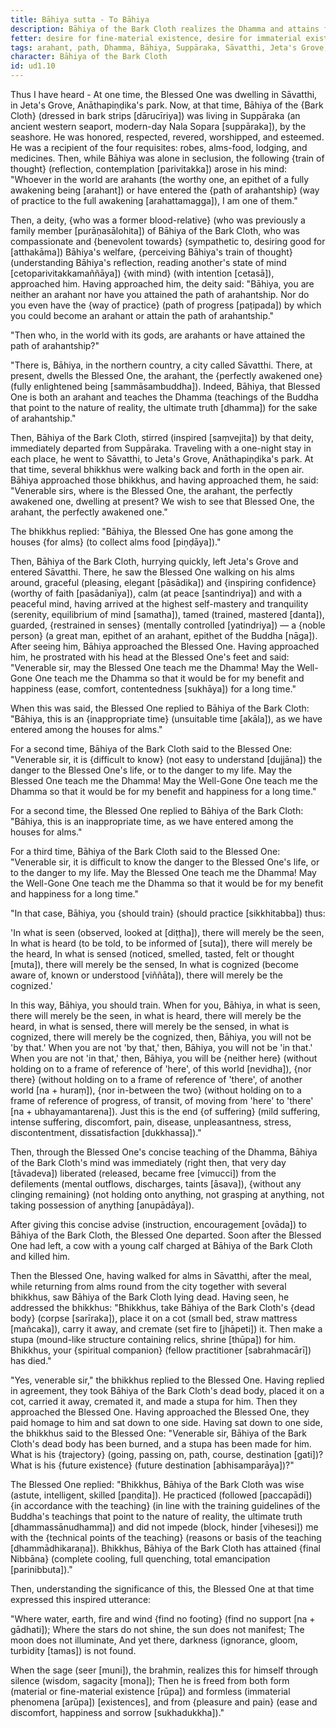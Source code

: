 ```yaml
---
title: Bāhiya sutta - To Bāhiya
description: Bāhiya of the Bark Cloth realizes the Dhamma and attains final Nibbāna immediately after receiving a concise teaching from the Buddha.
fetter: desire for fine-material existence, desire for immaterial existence, conceit, restlessness, ignorance
tags: arahant, path, Dhamma, Bāhiya, Suppāraka, Sāvatthi, Jeta's Grove, Anāthapiṇḍika's park, alms, death, cremation, stupa, final Nibbāna, seen, heard, sensed, cognized, ud, ud1
character: Bāhiya of the Bark Cloth
id: ud1.10
---
```


Thus I have heard - At one time, the Blessed One was dwelling in Sāvatthi, in Jeta's Grove, Anāthapiṇḍika's park. Now, at that time, Bāhiya of the \{Bark Cloth} (dressed in bark strips [dārucīriya]) was living in Suppāraka (an ancient western seaport, modern-day Nala Sopara [suppāraka]), by the seashore. He was honored, respected, revered, worshipped, and esteemed. He was a recipient of the four requisites: robes, alms-food, lodging, and medicines. Then, while Bāhiya was alone in seclusion, the following \{train of thought} (reflection, contemplation [parivitakka]) arose in his mind: "Whoever in the world are arahants (the worthy one, an epithet of a fully awakening being [arahant]) or have entered the \{path of arahantship} (way of practice to the full awakening [arahattamagga]), I am one of them."

Then, a deity, \{who was a former blood-relative} (who was previously a family member [purāṇasālohita]) of Bāhiya of the Bark Cloth, who was compassionate and \{benevolent towards} (sympathetic to, desiring good for [atthakāma]) Bāhiya's welfare, \{perceiving Bāhiya's train of thought} (understanding Bāhiya's reflection, reading another's state of mind [cetoparivitakkamaññāya]) \{with mind} (with intention [cetasā]), approached him. Having approached him, the deity said: "Bāhiya, you are neither an arahant nor have you attained the path of arahantship. Nor do you even have the \{way of practice} (path of progress [paṭipada]) by which you could become an arahant or attain the path of arahantship."

"Then who, in the world with its gods, are arahants or have attained the path of arahantship?"

"There is, Bāhiya, in the northern country, a city called Sāvatthi. There, at present, dwells the Blessed One, the arahant, the \{perfectly awakened one} (fully enlightened being [sammāsambuddha]). Indeed, Bāhiya, that Blessed One is both an arahant and teaches the Dhamma (teachings of the Buddha that point to the nature of reality, the ultimate truth [dhamma]) for the sake of arahantship."

Then, Bāhiya of the Bark Cloth, stirred (inspired [saṃvejita]) by that deity, immediately departed from Suppāraka. Traveling with a one-night stay in each place, he went to Sāvatthi, to Jeta's Grove, Anāthapiṇḍika's park. At that time, several bhikkhus were walking back and forth in the open air. Bāhiya approached those bhikkhus, and having approached them, he said: "Venerable sirs, where is the Blessed One, the arahant, the perfectly awakened one, dwelling at present? We wish to see that Blessed One, the arahant, the perfectly awakened one."

The bhikkhus replied: "Bāhiya, the Blessed One has gone among the houses \{for alms} (to collect alms food [piṇḍāya])."

Then, Bāhiya of the Bark Cloth, hurrying quickly, left Jeta's Grove and entered Sāvatthi. There, he saw the Blessed One walking on his alms around, graceful (pleasing, elegant [pāsādika]) and \{inspiring confidence} (worthy of faith [pasādanīya]), calm (at peace [santindriya]) and with a peaceful mind, having arrived at the highest self-mastery and tranquility (serenity, equilibrium of mind [samatha]), tamed (trained, mastered [danta]), guarded, \{restrained in senses} (mentally controlled [yatindriya]) — a \{noble person} (a great man, epithet of an arahant, epithet of the Buddha [nāga]). After seeing him, Bāhiya approached the Blessed One. Having approached him, he prostrated with his head at the Blessed One's feet and said: "Venerable sir, may the Blessed One teach me the Dhamma! May the Well-Gone One teach me the Dhamma so that it would be for my benefit and happiness (ease, comfort, contentedness [sukhāya]) for a long time."

When this was said, the Blessed One replied to Bāhiya of the Bark Cloth: "Bāhiya, this is an \{inappropriate time} (unsuitable time [akāla]), as we have entered among the houses for alms."

For a second time, Bāhiya of the Bark Cloth said to the Blessed One: "Venerable sir, it is \{difficult to know} (not easy to understand [dujjāna]) the danger to the Blessed One's life, or to the danger to my life. May the Blessed One teach me the Dhamma! May the Well-Gone One teach me the Dhamma so that it would be for my benefit and happiness for a long time."

For a second time, the Blessed One replied to Bāhiya of the Bark Cloth: "Bāhiya, this is an inappropriate time, as we have entered among the houses for alms."

For a third time, Bāhiya of the Bark Cloth said to the Blessed One: "Venerable sir, it is difficult to know the danger to the Blessed One's life, or to the danger to my life. May the Blessed One teach me the Dhamma! May the Well-Gone One teach me the Dhamma so that it would be for my benefit and happiness for a long time."

"In that case, Bāhiya, you \{should train} (should practice [sikkhitabba]) thus:

'In what is seen (observed, looked at [diṭṭha]), there will merely be the seen,
In what is heard (to be told, to be informed of [suta]), there will merely be the heard,
In what is sensed (noticed, smelled, tasted, felt or thought [muta]), there will merely be the sensed,
In what is cognized (become aware of, known or understood [viññāta]), there will merely be the cognized.'

In this way, Bāhiya, you should train. When for you, Bāhiya, in what is seen, there will merely be the seen, in what is heard, there will merely be the heard, in what is sensed, there will merely be the sensed, in what is cognized, there will merely be the cognized, then, Bāhiya, you will not be 'by that.' When you are not 'by that,' then, Bāhiya, you will not be 'in that.' When you are not 'in that,' then, Bāhiya, you will be \{neither here} (without holding on to a frame of reference of 'here', of this world [nevidha]), \{nor there} (without holding on to a frame of reference of 'there', of another world [na + huraṃ]), \{nor in-between the two} (without holding on to a frame of reference of progress, of transit, of moving from 'here' to 'there' [na + ubhayamantarena]). Just this is the end \{of suffering} (mild suffering, intense suffering, discomfort, pain, disease, unpleasantness, stress, discontentment, dissatisfaction [dukkhassa])."

Then, through the Blessed One's concise teaching of the Dhamma, Bāhiya of the Bark Cloth's mind was immediately (right then, that very day [tāvadeva]) liberated (released, became free [vimucci]) from the defilements (mental outflows, discharges, taints [āsava]), \{without any clinging remaining} (not holding onto anything, not grasping at anything, not taking possession of anything [anupādāya]).

After giving this concise advise (instruction, encouragement [ovāda]) to Bāhiya of the Bark Cloth, the Blessed One departed. Soon after the Blessed One had left, a cow with a young calf charged at Bāhiya of the Bark Cloth and killed him.

Then the Blessed One, having walked for alms in Sāvatthi, after the meal, while returning from alms round from the city together with several bhikkhus, saw Bāhiya of the Bark Cloth lying dead. Having seen, he addressed the bhikkhus: "Bhikkhus, take Bāhiya of the Bark Cloth's \{dead body} (corpse [sarīraka]), place it on a cot (small bed, straw mattress [mañcaka]), carry it away, and cremate (set fire to [jhāpeti]) it. Then make a stupa (mound-like structure containing relics, shrine [thūpa]) for him. Bhikkhus, your \{spiritual companion} (fellow practitioner [sabrahmacārī]) has died."

"Yes, venerable sir," the bhikkhus replied to the Blessed One. Having replied in agreement, they took Bāhiya of the Bark Cloth's dead body, placed it on a cot, carried it away, cremated it, and made a stupa for him. Then they approached the Blessed One. Having approached the Blessed One, they paid homage to him and sat down to one side. Having sat down to one side, the bhikkhus said to the Blessed One: "Venerable sir, Bāhiya of the Bark Cloth's dead body has been burned, and a stupa has been made for him. What is his \{trajectory} (going, passing on, path, course, destination [gati])? What is his \{future existence} (future destination [abhisamparāya])?"

The Blessed One replied: "Bhikkhus, Bāhiya of the Bark Cloth was wise (astute, intelligent, skilled [paṇḍita]). He practiced (followed [paccapādi]) \{in accordance with the teaching} (in line with the training guidelines of the Buddha's teachings that point to the nature of reality, the ultimate truth [dhammassānudhamma]) and did not impede (block, hinder [vihesesi]) me with the \{technical points of the teaching} (reasons or basis of the teaching [dhammādhikaraṇa]). Bhikkhus, Bāhiya of the Bark Cloth has attained \{final Nibbāna} (complete cooling, full quenching, total emancipation [parinibbuta])."

Then, understanding the significance of this, the Blessed One at that time expressed this inspired utterance:

"Where water, earth,
fire and wind \{find no footing} (find no support [na + gādhati]);
Where the stars do not shine,
the sun does not manifest;
The moon does not illuminate,
And yet there, darkness (ignorance, gloom, turbidity [tamas]) is not found.

When the sage (seer [muni]), the brahmin,
realizes this for himself through silence (wisdom, sagacity [mona]);
Then he is freed from both form (material or fine-material existence [rūpa]) and formless (immaterial phenomena [arūpa]) [existences],
and from \{pleasure and pain} (ease and discomfort, happiness and sorrow [sukhadukkha])."